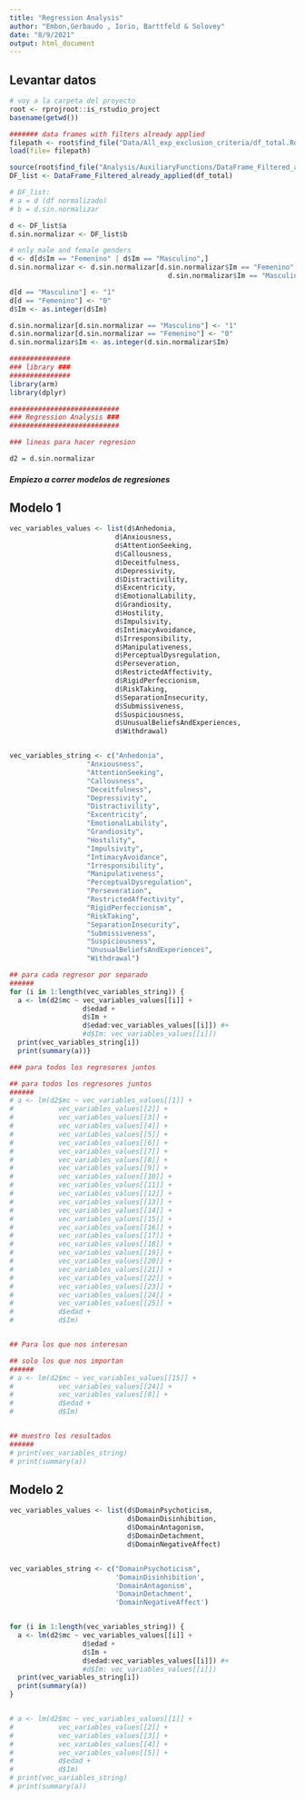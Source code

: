 ```yaml
---
title: "Regression Analysis"
author: "Embon,Gerbaudo , Iorio, Barttfeld & Solovey"
date: "8/9/2021"
output: html_document
---
```


## Levantar datos
                                 
```r

# voy a la carpeta del proyecto
root <- rprojroot::is_rstudio_project
basename(getwd())

####### data frames with filters already applied
filepath <- root$find_file("Data/All_exp_exclusion_criteria/df_total.Rda")
load(file= filepath)

source(root$find_file("Analysis/AuxiliaryFunctions/DataFrame_Filtered_already_applied.R"))
DF_list <- DataFrame_Filtered_already_applied(df_total)

# DF_list:
# a = d (df normalizado)
# b = d.sin.normalizar

d <- DF_list$a
d.sin.normalizar <- DF_list$b

# only male and female genders
d <- d[d$Im == "Femenino" | d$Im == "Masculino",]
d.sin.normalizar <- d.sin.normalizar[d.sin.normalizar$Im == "Femenino" | 
                                       d.sin.normalizar$Im == "Masculino",]

d[d == "Masculino"] <- "1"
d[d == "Femenino"] <- "0"
d$Im <- as.integer(d$Im)

d.sin.normalizar[d.sin.normalizar == "Masculino"] <- "1"
d.sin.normalizar[d.sin.normalizar == "Femenino"] <- "0"
d.sin.normalizar$Im <- as.integer(d.sin.normalizar$Im)

###############
### library ###
###############
library(arm)
library(dplyr)

###########################
### Regression Analysis ###
###########################

### lineas para hacer regresion 

d2 = d.sin.normalizar


```

##### Empiezo a correr modelos de regresiones

## Modelo 1
```r

vec_variables_values <- list(d$Anhedonia,
                          d$Anxiousness,
                          d$AttentionSeeking,
                          d$Callousness,
                          d$Deceitfulness,
                          d$Depressivity,
                          d$Distractivility,
                          d$Excentricity,
                          d$EmotionalLability,
                          d$Grandiosity,
                          d$Hostility,
                          d$Impulsivity,
                          d$IntimacyAvoidance,
                          d$Irresponsibility,
                          d$Manipulativeness,
                          d$PerceptualDysregulation,
                          d$Perseveration,
                          d$RestrictedAffectivity,
                          d$RigidPerfeccionism,
                          d$RiskTaking,
                          d$SeparationInsecurity,
                          d$Submissiveness,
                          d$Suspiciousness,
                          d$UnusualBeliefsAndExperiences,
                          d$Withdrawal)


vec_variables_string <- c("Anhedonia",
                   "Anxiousness",
                   "AttentionSeeking",
                   "Callousness",
                   "Deceitfulness",
                   "Depressivity",
                   "Distractivility",
                   "Excentricity",
                   "EmotionalLability",
                   "Grandiosity",
                   "Hostility",
                   "Impulsivity",
                   "IntimacyAvoidance",
                   "Irresponsibility",
                   "Manipulativeness",
                   "PerceptualDysregulation",
                   "Perseveration",
                   "RestrictedAffectivity",
                   "RigidPerfeccionism",
                   "RiskTaking",
                   "SeparationInsecurity",
                   "Submissiveness",
                   "Suspiciousness",
                   "UnusualBeliefsAndExperiences",
                   "Withdrawal")

## para cada regresor por separado
######
for (i in 1:length(vec_variables_string)) {
  a <- lm(d2$mc ~ vec_variables_values[[i]] +
                  d$edad +
                  d$Im +
                  d$edad:vec_variables_values[[i]]) #+
                  #d$Im: vec_variables_values[[i]])
  print(vec_variables_string[i])
  print(summary(a))}

### para todos los regresores juntos

## para todos los regresores juntos
######
# a <- lm(d2$mc ~ vec_variables_values[[1]] +
#           vec_variables_values[[2]] +
#           vec_variables_values[[3]] +
#           vec_variables_values[[4]] +
#           vec_variables_values[[5]] +
#           vec_variables_values[[6]] +
#           vec_variables_values[[7]] +
#           vec_variables_values[[8]] +
#           vec_variables_values[[9]] +
#           vec_variables_values[[10]] +
#           vec_variables_values[[11]] +
#           vec_variables_values[[12]] +
#           vec_variables_values[[13]] +
#           vec_variables_values[[14]] +
#           vec_variables_values[[15]] +
#           vec_variables_values[[16]] +
#           vec_variables_values[[17]] +
#           vec_variables_values[[18]] +
#           vec_variables_values[[19]] +
#           vec_variables_values[[20]] +
#           vec_variables_values[[21]] +
#           vec_variables_values[[22]] +
#           vec_variables_values[[23]] +
#           vec_variables_values[[24]] +
#           vec_variables_values[[25]] +
#           d$edad +
#           d$Im)


## Para los que nos interesan

## solo los que nos importan
###### 
# a <- lm(d2$mc ~ vec_variables_values[[15]] +
#           vec_variables_values[[24]] +
#           vec_variables_values[[8]] +
#           d$edad +
#           d$Im)


## muestro los resultados
######
# print(vec_variables_string)
# print(summary(a))

```
## Modelo 2

```r

vec_variables_values <- list(d$DomainPsychoticism,
                             d$DomainDisinhibition,
                             d$DomainAntagonism,
                             d$DomainDetachment,
                             d$DomainNegativeAffect)


vec_variables_string <- c("DomainPsychoticism",
                          'DomainDisinhibition',
                          'DomainAntagonism',
                          'DomainDetachment',
                          'DomainNegativeAffect')


for (i in 1:length(vec_variables_string)) {
  a <- lm(d2$mc ~ vec_variables_values[[i]] +
                  d$edad +
                  d$Im +
                  d$edad:vec_variables_values[[i]]) #+
                  #d$Im: vec_variables_values[[i]])
  print(vec_variables_string[i])
  print(summary(a))
}


# a <- lm(d2$mc ~ vec_variables_values[[1]] +
#           vec_variables_values[[2]] +
#           vec_variables_values[[3]] +
#           vec_variables_values[[4]] +
#           vec_variables_values[[5]] +
#           d$edad +
#           d$Im)
# print(vec_variables_string)
# print(summary(a))
```
